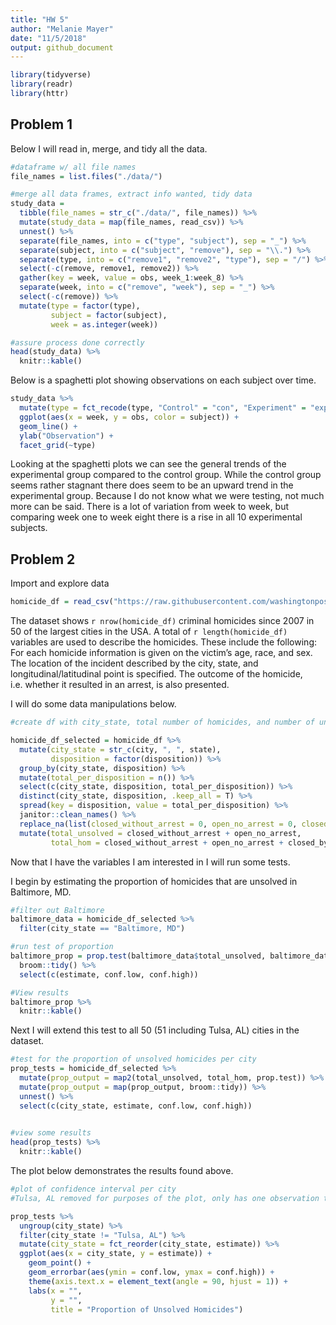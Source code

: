 ```yaml
---
title: "HW 5"
author: "Melanie Mayer"
date: "11/5/2018"
output: github_document
---
```


```r

library(tidyverse)
library(readr)
library(httr)

```

## Problem 1

Below I will read in, merge, and tidy all the data.
 
```r

#dataframe w/ all file names
file_names = list.files("./data/")

#merge all data frames, extract info wanted, tidy data
study_data = 
  tibble(file_names = str_c("./data/", file_names)) %>% 
  mutate(study_data = map(file_names, read_csv)) %>% 
  unnest() %>%
  separate(file_names, into = c("type", "subject"), sep = "_") %>%
  separate(subject, into = c("subject", "remove"), sep = "\\.") %>%
  separate(type, into = c("remove1", "remove2", "type"), sep = "/") %>%
  select(-c(remove, remove1, remove2)) %>%
  gather(key = week, value = obs, week_1:week_8) %>%
  separate(week, into = c("remove", "week"), sep = "_") %>%
  select(-c(remove)) %>%
  mutate(type = factor(type),
         subject = factor(subject),
         week = as.integer(week))

#assure process done correctly
head(study_data) %>%
  knitr::kable()

```

Below is a spaghetti plot showing observations on each subject over time.

```r
study_data %>%
  mutate(type = fct_recode(type, "Control" = "con", "Experiment" = "exp")) %>%
  ggplot(aes(x = week, y = obs, color = subject)) + 
  geom_line() +
  ylab("Observation") +
  facet_grid(~type)
```

Looking at the spaghetti plots we can see the general trends of the experimental group compared to the control group. While the control group seems rather stagnant there does seem to be an upward trend in the experimental group. Because I do not know what we were testing, not much more can be said. There is a lot of variation from week to week, but comparing week one to week eight there is a rise in all 10 experimental subjects.


## Problem 2

Import and explore data

```r
homicide_df = read_csv("https://raw.githubusercontent.com/washingtonpost/data-homicides/master/homicide-data.csv")

```

The dataset shows `r nrow(homicide_df)` criminal homicides since 2007 in 50 of the largest cities in the USA. A total of `r length(homicide_df)` variables are used to describe the homicides. These include the following: For each homicide information is given on the victim's age, race, and sex. The location of the incident described by the city, state, and longitudinal/latitudinal point is specified. The outcome of the homicide, i.e. whether it resulted in an arrest, is also presented.

I will do some data manipulations below.

```r

#create df with city_state, total number of homicides, and number of unsolved homicides variables

homicide_df_selected = homicide_df %>%
  mutate(city_state = str_c(city, ", ", state),
         disposition = factor(disposition)) %>%
  group_by(city_state, disposition) %>%
  mutate(total_per_disposition = n()) %>%
  select(c(city_state, disposition, total_per_disposition)) %>%
  distinct(city_state, disposition, .keep_all = T) %>%
  spread(key = disposition, value = total_per_disposition) %>%
  janitor::clean_names() %>%
  replace_na(list(closed_without_arrest = 0, open_no_arrest = 0, closed_by_arrest = 0)) %>%
  mutate(total_unsolved = closed_without_arrest + open_no_arrest,
         total_hom = closed_without_arrest + open_no_arrest + closed_by_arrest)

```

Now that I have the variables I am interested in I will run some tests.

I begin by estimating the proportion of homicides that are unsolved in Baltimore, MD.


```r
#filter out Baltimore
baltimore_data = homicide_df_selected %>%
  filter(city_state == "Baltimore, MD")

#run test of proportion
baltimore_prop = prop.test(baltimore_data$total_unsolved, baltimore_data$total_hom) %>%
  broom::tidy() %>%
  select(c(estimate, conf.low, conf.high))

#View results
baltimore_prop %>%
  knitr::kable()

```

Next I will extend this test to all 50 (51 including Tulsa, AL) cities in the dataset.

```r
#test for the proportion of unsolved homicides per city
prop_tests = homicide_df_selected %>%
  mutate(prop_output = map2(total_unsolved, total_hom, prop.test)) %>%
  mutate(prop_output = map(prop_output, broom::tidy)) %>%
  unnest() %>%
  select(c(city_state, estimate, conf.low, conf.high))
 

#view some results
head(prop_tests) %>% 
  knitr::kable()

```

The plot below demonstrates the results found above.

```r
#plot of confidence interval per city
#Tulsa, AL removed for purposes of the plot, only has one observation therefore very imprecise CI

prop_tests %>%
  ungroup(city_state) %>%
  filter(city_state != "Tulsa, AL") %>%
  mutate(city_state = fct_reorder(city_state, estimate)) %>%
  ggplot(aes(x = city_state, y = estimate)) +
    geom_point() + 
    geom_errorbar(aes(ymin = conf.low, ymax = conf.high)) +
    theme(axis.text.x = element_text(angle = 90, hjust = 1)) +
    labs(x = "",
         y = "",
         title = "Proportion of Unsolved Homicides")
```

